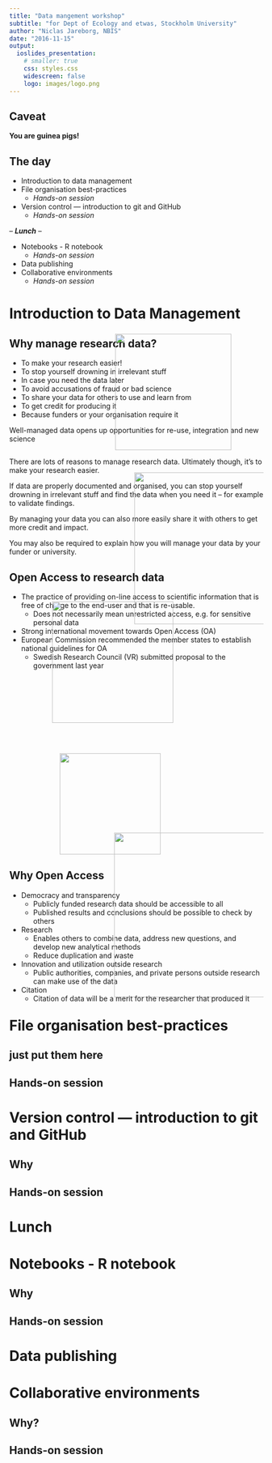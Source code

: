 ```yaml
---
title: "Data mangement workshop"
subtitle: "for Dept of Ecology and etwas, Stockholm University"
author: "Niclas Jareborg, NBIS"
date: "2016-11-15"
output: 
  ioslides_presentation:
    # smaller: true
    css: styles.css
    widescreen: false
    logo: images/logo.png
---
```


## Caveat {.flexbox .vcenter}

<b>You are guinea pigs!</b>

## The day {.smaller}

- Introduction to data management
- File organisation best-practices
    - <em>Hands-on session</em>
- Version control — introduction to git and GitHub 
    - <em>Hands-on session</em>

<div class="centered">
-- <b><em>Lunch</em></b> --
</div>

- Notebooks - R notebook
    - <em>Hands-on session</em>
- Data publishing
- Collaborative environments
    - <em>Hands-on session</em>

# Introduction to Data Management {.smaller}

## Why manage research data?

* To make your research easier!
* To stop yourself drowning in irrelevant stuff
* In case you need the data later
* To avoid accusations of fraud or bad science
* To share your data for others to use and learn from
* To get credit for producing it
* Because funders or your organisation require it

Well-managed data opens up opportunities for re-use, integration and new science
<div class="midcenter" style="margin-left:210px; margin-top:-230px;">
  <img src="images/graveyard.png" width="230px"/>
</div>

<div class="notes">
There are lots of reasons to manage research data. Ultimately though, it’s to make your research easier. 

If data are properly documented and organised, you can stop yourself drowning in irrelevant stuff and find the data when you need it – for example to validate findings. 

By managing your data you can also more easily share it with others to get more credit and impact. 

You may also be required to explain how you will manage your data by your funder or university.
</div>


## Open Access to research data {.smaller}

<div class="columns-2">
- The practice of providing on-line access to scientific information that is free of charge to the end-user and that is re-usable.
    - Does not necessarily mean unrestricted access, e.g. for sensitive personal data
- Strong international movement towards Open Access (OA)
- European Commission recommended the member states to establish national guidelines for OA
    - Swedish Research Council (VR) submitted proposal to the government last year
<div class="midcenter" style="margin-left:200px; margin-top:-390px;">
  <img src="images/OA.png" width="300px"/>
</div>
<div class="midcenter" style="margin-left:85px; margin-top:-115px;">
  <img src="images/G8_Open Access.png" width="240px" />
</div>
<div class="midcenter" style="margin-left:100px; margin-top:60px;">
  <img src="images/VR_Open Access.png" width="200px" />
</div>

</div>

## Why Open Access {.smaller}


- Democracy and transparency
    - Publicly funded research data should be accessible to all
    - Published results and conclusions should be possible to check by others
- Research
    - Enables others to combine data, address new questions, and develop new analytical methods
    - Reduce duplication and waste
- Innovation and utilization outside research
    - Public authorities, companies, and private persons outside research can make use of the data
- Citation
    - Citation of data will be a merit for the researcher that produced it
<div class="midcenter" style="margin-left:160px; margin-top:-350px;">
<img src="images/why_OA.png" width="325px" />
</div>


# File organisation best-practices

## just put them here

## Hands-on session

# Version control — introduction to git and GitHub 

## Why

## Hands-on session

# Lunch

# Notebooks - R notebook

## Why

## Hands-on session

# Data publishing

# Collaborative environments

## Why?

## Hands-on session
